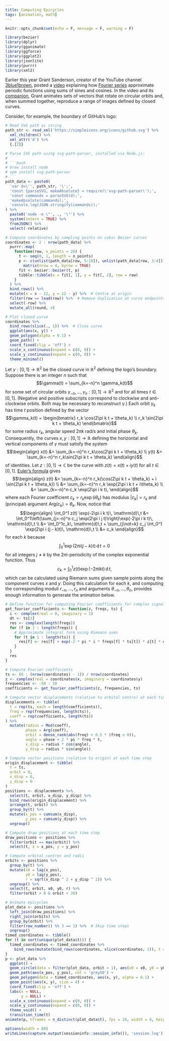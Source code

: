 ```yaml
---
title: Computing Epicycles
tags: [animation, math]
---
```


```r
knitr::opts_chunk$set(echo = F, message = F, warning = F)

library(bezier)
library(dplyr)
library(gganimate)
library(ggforce)
library(ggplot2)
library(jsonlite)
library(purrr)
library(xml2)
```

Earlier this year Grant Sanderson, creator of the YouTube channel [3blue1brown](https://www.3blue1brown.com), posted a [video](https://www.youtube.com/watch?v=r6sGWTCMz2k) explaining how [Fourier series](http://mathworld.wolfram.com/FourierSeries.html) approximate periodic functions using sums of sines and cosines.
In the video and its [companion](https://www.youtube.com/watch?v=-qgreAUpPwM), Grant animates sets of vectors that rotate on circular orbits and, when summed together, reproduce a range of images defined by closed curves.

Consider, for example, the boundary of GitHub's logo:

```r

# Read SVG path as string
path_str <- read_xml('https://simpleicons.org/icons/github.svg') %>%
  xml_children() %>%
  xml_attr('d') %>%
  {.[2]}

# Parse SVG path using svg-path-parser, installed via Node.js:
#
# ```bash
# brew install node
# npm install svg-path-parser
# ```
path_data <- paste0(
  'var d=\'', path_str, '\';',
  'const {parseSVG, makeAbsolute} = require(\'svg-path-parser\');',
  'const commands = parseSVG(d);',
  'makeAbsolute(commands);',
  'console.log(JSON.stringify(commands));'
) %>%
  paste0('node -e \"', ., '\"') %>%
  system(intern = TRUE) %>%
  fromJSON() %>%
  select(-relative)

# Compute coordinates by sampling points on cubic Bezier curves
coordinates <- 2 : nrow(path_data) %>%
  purrr::map(
    function(row, n_points = 20) {
      t <- seq(0, 1, length = n_points)
      p <- c(unlist(path_data[row, 5:10]), unlist(path_data[row, 3:4])) %>%
        matrix(nrow = 4, byrow = TRUE)
      fit <- bezier::bezier(t, p)
      tibble::tibble(x = fit[, 1], y = fit[, 2], row = row)
    }
  ) %>%
  bind_rows() %>%
  mutate(x = x - 12, y = 12 - y) %>%  # Centre at origin
  filter(row == lead(row)) %>%  # Remove duplication at curve endpoints
  select(-row) %>%
  mutate_all(round, 4)

# Plot closed curve
coordinates %>%
  bind_rows(slice(., 1)) %>%  # Close curve
  ggplot(aes(x, y)) +
  geom_polygon(alpha = 0.1) +
  geom_path() +
  coord_fixed(clip = 'off') +
  scale_x_continuous(expand = c(0, 0)) +
  scale_y_continuous(expand = c(0, 0)) +
  theme_minimal()
```

Let $\gamma:[0,1]\to\mathbb{R}^2$ be the closed curve in $\mathbb{R}^2$ defining the logo's boundary.
Suppose there is an integer $n$ such that
$$\gamma(t) = \sum_{k=-n}^n \gamma_k(t)$$
for some set of circular orbits $\gamma_{-n},\ldots,\gamma_n:[0,1]\to\mathbb{R}^2$ and for all times $t\in[0,1]$.
(Negative and positive subscripts correspond to clockwise and anti-clockwise orbits.
Both may be necessary to reconstruct $\gamma$.)
Each orbit $\gamma_k$ has time $t$ position defined by the vector
$$\gamma_k(t) = \begin{bmatrix} r_k \cos(2\pi k t + \theta_k) \\ r_k \sin(2\pi k t + \theta_k) \end{bmatrix}$$
for some radius $r_k$, angular speed $2\pi k$ rad/s and initial phase $\theta_k$.
Consequently, the curves $x,y:[0,1]\to\mathbb{R}$ defining the horizontal and vertical components of $\gamma$ must satisfy the system
$$\begin{align} x(t) &= \sum_{k=-n}^n r_k\cos(2\pi k t + \theta_k) \\ y(t) &= \sum_{k=-n}^n r_k\sin(2\pi k t + \theta_k) \end{align}$$
of identities.
Let $z:[0,1]\to\mathbb{C}$ be the curve with $z(t)=x(t)+iy(t)$ for all $t\in[0,1]$.
[Euler's formula](http://mathworld.wolfram.com/EulerFormula.html) gives
$$\begin{align} z(t) &= \sum_{k=-n}^n r_k(\cos(2\pi k t + \theta_k) + i \sin(2\pi k t + \theta_k)) \\ &= \sum_{k=-n}^n r_k \exp(2\pi i k t + i\theta_k) \\ &= \sum_{k=-n}^n c_k \exp(2\pi i k t), \end{align}$$
where each Fourier coefficient $c_k=r_k\exp(i\theta_k)$ has modulus $\lvert c_k\rvert=r_k$ and (principal) argument $\mathrm{Arg}(c_k)=\theta_k$.
Now, notice that
$$\begin{align} \int_0^1 z(t) \exp(-2\pi i k t)\, \mathrm{d}\,t &= \int_0^1\left(\sum_{j=-n}^n c_j \exp(2\pi i j t)\right)\exp(-2\pi i k t)\, \mathrm{d}\,t \\ &= \int_0^1c_k\, \mathrm{d}\,t + \sum_{j\not=k} c_j \int_0^1 \exp(2\pi i (j - k)t)\, \mathrm{d}\,t \\ &= c_k \end{align}$$
for each $k$ because
$$\int_0^1 \exp(2\pi i (j - k)t)\, \mathrm{d}\,t = 0$$
for all integers $j\not=k$ by the $2\pi i$-periodicity of the complex exponential function.
Thus
$$c_k = \int_0^1 z(t) \exp(-2\pi i k t)\, \mathrm{d}\, t,$$
which can be calculated using Riemann sums given sample points along the component curves $x$ and $y$.
Doing this calculation for each $k$, and computing the corresponding moduli $r_{-n},\ldots,r_n$ and arguments $\theta_{-n},\ldots,\theta_n$, provides enough information to generate the animation below.

```r
# Define function for computing Fourier coefficients for complex signal
get_fourier_coefficients <- function(z, freqs, ts) {
  i <- complex(real = 0, imaginary = 1)
  dt <- ts[2]
  res <- complex(length(freqs))
  for (f in 1 : length(freqs)) {
    # Approximate integral form using Riemann sums
    for (t in 1 : length(ts)) {
      res[f] <- res[f] + exp(-2 * pi * i * freqs[f] * ts[t]) * z[t] * dt
    }
  }
  res
}

# Compute Fourier coefficients
ts <- (0 : (nrow(coordinates) - 1)) / nrow(coordinates)
z <- complex(real = coordinates$x, imaginary = coordinates$y)
frequencies <- -50 : 50
coefficients <- get_fourier_coefficients(z, frequencies, ts)

# Compute vector displacements (relative to orbital centre) at each time steps
displacements <- tibble(
  t = rep(ts, each = length(coefficients)),
  freq = rep(frequencies, length(ts)),
  coeff = rep(coefficients, length(ts))
) %>%
  mutate(radius = Mod(coeff),
         phase = Arg(coeff),
         orbit = dense_rank(abs(freq) + 0.5 * (freq < 0)),
         angle = phase + 2 * pi * freq * t,
         x_disp = radius * cos(angle),
         y_disp = radius * sin(angle))

# Compute vector positions (relative to origin) at each time step
origin_displacement <- tibble(
  t = ts,
  orbit = 0,
  x_disp = 0,
  y_disp = 0
)
positions <- displacements %>%
  select(t, orbit, x_disp, y_disp) %>%
  bind_rows(origin_displacement) %>%
  arrange(t, orbit) %>%
  group_by(t) %>%
  mutate(x_pos = cumsum(x_disp),
         y_pos = cumsum(y_disp)) %>%
  ungroup()

# Compute draw positions at each time step
draw_positions <- positions %>%
  filter(orbit == max(orbit)) %>%
  select(t, x = x_pos, y = y_pos)

# Compute orbital centres and radii
orbits <- positions %>%
  group_by(t) %>%
  mutate(x0 = lag(x_pos),
         y0 = lag(y_pos),
         r = sqrt(x_disp ^ 2 + y_disp ^ 2)) %>%
  ungroup() %>%
  select(t, orbit, x0, y0, r) %>%
  filter(orbit > 0 & orbit < 30)

# Animate epicycles
plot_data <- positions %>%
  left_join(draw_positions) %>%
  right_join(orbits) %>%
  group_by(orbit) %>%
  filter(row_number() %% 3 == 1) %>%  # Skip time steps
  ungroup()
timed_coordinates <- tibble()
for (t in sort(unique(plot_data$t))) {
  timed_coordinates <- timed_coordinates %>%
    bind_rows(mutate(bind_rows(coordinates, slice(coordinates, 1)), t = t))
}
p <- plot_data %>%
  ggplot() +
  geom_circle(data = filter(plot_data, orbit > 1), aes(x0 = x0, y0 = y0, r = r), col = 'grey75') +
  geom_path(aes(x_pos, y_pos), col = 'grey50') +
  geom_polygon(data = timed_coordinates, aes(x, y), alpha = 0.1) +
  geom_point(aes(x, y), size = 4) +
  coord_fixed(clip = 'off') +
  labs(x = NULL,
       y = NULL) +
  scale_x_continuous(expand = c(0, 0)) +
  scale_y_continuous(expand = c(0, 0)) +
  theme_void() +
  transition_time(t)
animate(p, nframes = n_distinct(plot_data$t), fps = 20, width = 8, height = 4.5, res = 100, units = 'in')
```

```r
options(width = 80)
writeLines(capture.output(sessioninfo::session_info()), 'session.log')
```
